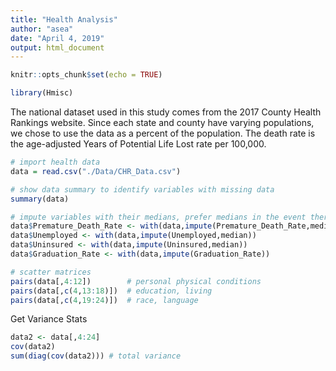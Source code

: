 ```yaml
---
title: "Health Analysis"
author: "asea"
date: "April 4, 2019"
output: html_document
---
```


```r
knitr::opts_chunk$set(echo = TRUE)

library(Hmisc)
```

The national dataset used in this study comes from the 2017 County Health Rankings website. Since each state and county have varying populations, we chose to use the data as a percent of the population. The death rate is the age-adjusted Years of Potential Life Lost rate per 100,000.

```r
# import health data
data = read.csv("./Data/CHR_Data.csv")

# show data summary to identify variables with missing data
summary(data)

# impute variables with their medians, prefer medians in the event there is any skew
data$Premature_Death_Rate <- with(data,impute(Premature_Death_Rate,median))
data$Unemployed <- with(data,impute(Unemployed,median))
data$Uninsured <- with(data,impute(Uninsured,median))
data$Graduation_Rate <- with(data,impute(Graduation_Rate))

# scatter matrices
pairs(data[,4:12])        # personal physical conditions
pairs(data[,c(4,13:18)])  # education, living
pairs(data[,c(4,19:24)])  # race, language
```

Get Variance Stats
```r
data2 <- data[,4:24]
cov(data2)
sum(diag(cov(data2))) # total variance
```

